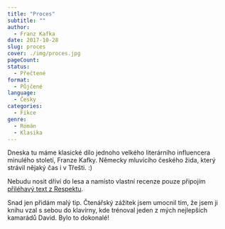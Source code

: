 ```yaml
---
title: "Proces"
subtitle: ""
author:
  - Franz Kafka
date: 2017-10-28
slug: proces
cover: ./img/proces.jpg
pageCount:
status:
  - Přečtené
format:
  - Půjčené
language:
  - Česky
categories:
  - Fikce
genre:
  - Román
  - Klasika
---
```


Dneska tu máme klasické dílo jednoho velkého literárního influencera minulého století, Franze Kafky. Německy mluvícího českého žida, který strávil nějaký čas i v Třešti. :)

Nebudu nosit dříví do lesa a namísto vlastní recenze pouze připojím <a href="https://www.respekt.cz/tydenik/2017/34/proces-v-case-postpravdy" title="Proces v čase postpravdy" rel="noreferrer noopener" target="_blank">přiléhavý text z Respektu</a>.

Snad jen přidám malý tip. Čtenářský zážitek jsem umocnil tím, že jsem ji knihu vzal s sebou do klavírny, kde trénoval jeden z mých nejlepších kamarádů David. Bylo to dokonalé!

